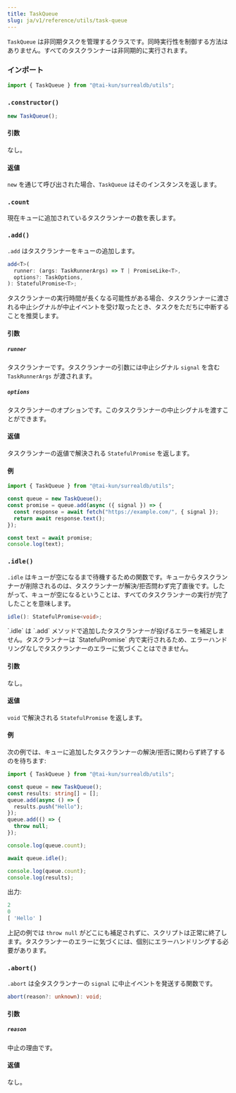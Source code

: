 ```yaml
---
title: TaskQueue
slug: ja/v1/reference/utils/task-queue
---
```



`TaskQueue` は非同期タスクを管理するクラスです。同時実行性を制御する方法はありません。すべてのタスクランナーは非同期的に実行されます。

### インポート

```ts
import { TaskQueue } from "@tai-kun/surrealdb/utils";
```

### `.constructor()`

```ts
new TaskQueue();
```

#### 引数

なし。

#### 返値

`new` を通じて呼び出された場合、`TaskQueue` はそのインスタンスを返します。

### `.count` <Badge variant="instance" /><Badge variant="property" /><Badge variant="readonly" />

現在キューに追加されているタスクランナーの数を表します。

### `.add()` <Badge variant="instance" /><Badge variant="method" />

`.add` はタスクランナーをキューの追加します。

```ts
add<T>(
  runner: (args: TaskRunnerArgs) => T | PromiseLike<T>,
  options?: TaskOptions,
): StatefulPromise<T>;
```

<Aside type="caution">
  タスクランナーの実行時間が長くなる可能性がある場合、タスクランナーに渡される中止シグナルが中止イベントを受け取ったとき、タスクをただちに中断することを推奨します。
</Aside>

#### 引数

##### `runner`

タスクランナーです。タスクランナーの引数には中止シグナル `signal` を含む `TaskRunnerArgs` が渡されます。

##### `options`

タスクランナーのオプションです。このタスクランナーの中止シグナルを渡すことができます。

#### 返値

タスクランナーの返値で解決される `StatefulPromise` を返します。

#### 例

```ts
import { TaskQueue } from "@tai-kun/surrealdb/utils";

const queue = new TaskQueue();
const promise = queue.add(async ({ signal }) => {
  const response = await fetch("https://example.com/", { signal });
  return await response.text();
});

const text = await promise;
console.log(text);
```

### `.idle()` <Badge variant="instance" /><Badge variant="method" />

`.idle` はキューが空になるまで待機するための関数です。キューからタスクランナーが削除されるのは、タスクランナーが解決/拒否問わず完了直後です。したがって、キューが空になるということは、すべてのタスクランナーの実行が完了したことを意味します。

```ts
idle(): StatefulPromise<void>;
```

<Aside type="caution">
  `.idle` は `.add` メソッドで追加したタスクランナーが投げるエラーを補足しません。タスクランナーは `StatefulPromise` 内で実行されるため、エラーハンドリングなしでタスクランナーのエラーに気づくことはできません。
</Aside>

#### 引数

なし。

#### 返値

`void` で解決される `StatefulPromise` を返します。

#### 例

次の例では、キューに追加したタスクランナーの解決/拒否に関わらず終了するのを待ちます:

```ts
import { TaskQueue } from "@tai-kun/surrealdb/utils";

const queue = new TaskQueue();
const results: string[] = [];
queue.add(async () => {
  results.push("Hello");
});
queue.add(() => {
  throw null;
});

console.log(queue.count);

await queue.idle();

console.log(queue.count);
console.log(results);
```

出力:

```js
2
0
[ 'Hello' ]
```

上記の例では `throw null` がどこにも補足されずに、スクリプトは正常に終了します。タスクランナーのエラーに気づくには、個別にエラーハンドリングする必要があります。

### `.abort()` <Badge variant="instance" /><Badge variant="method" />

`.abort` は全タスクランナーの `signal` に中止イベントを発送する関数です。

```ts
abort(reason?: unknown): void;
```

#### 引数

##### `reason`

中止の理由です。

#### 返値

なし。
